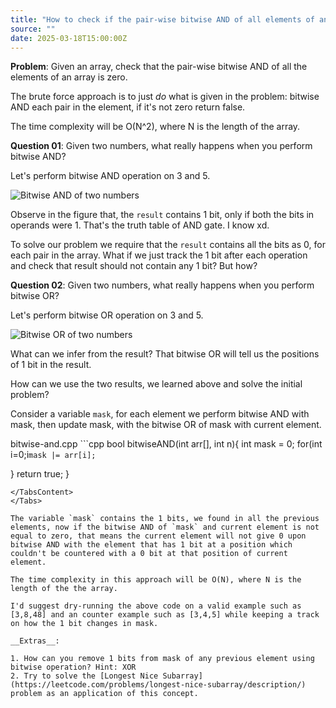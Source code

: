 ```yaml
---
title: "How to check if the pair-wise bitwise AND of all elements of an array is zero?"
source: ""
date: 2025-03-18T15:00:00Z
---
```


__Problem__: Given an array, check that the pair-wise bitwise AND of all the elements of an array is zero.

The brute force approach is to just _do_ what is given in the problem: bitwise AND each pair in the element, if it's not zero return false.

The time complexity will be O(N^2), where N is the length of the array.

__Question 01__: Given two numbers, what really happens when you perform bitwise AND?

Let's perform bitwise AND operation on 3 and 5.
<div className="mt-4 flex justify-center items-center">
  <Image
    src="/static/tils/18-03-2025/bitwise-and.svg"
    height={600}
    width={600}
    alt="Bitwise AND of two numbers"
  />
</div>

Observe in the figure that, the `result` contains 1 bit, only if both the bits in operands were 1. That's the truth table of AND gate. I know xd.

To solve our problem we require that the `result` contains all the bits as 0, for each pair in the array. What if we just track the 1 bit after each operation and check that result should not contain any 1 bit? But how?

__Question 02__: Given two numbers, what really happens when you perform bitwise OR?

Let's perform bitwise OR operation on 3 and 5.

<div className="mt-4 flex justify-center items-center">
  <Image
    src="/static/tils/18-03-2025/bitwise-or.svg"
    height={600}
    width={600}
    alt="Bitwise OR of two numbers"
  />
</div>

What can we infer from the result? That bitwise OR will tell us the positions of 1 bit in the result.

How can we use the two results, we learned above and solve the initial problem?

Consider a variable `mask`, for each element we perform bitwise AND with mask, then update mask, with the bitwise OR of mask with current element.

<Tabs defaultValue="bitwise-and">
  <TabsList>
    <TabsTrigger value="bitwise-and">bitwise-and.cpp</TabsTrigger>
  </TabsList>
  <TabsContent value="bitwise-and">
```cpp
bool bitwiseAND(int arr[], int n){
  int mask = 0;
  for(int i=0;i<n;i++){
    if(mask & arr[i] !=0)
      return false;

    mask |= arr[i];
  }
  return true;
}
```
</TabsContent>
</Tabs>

The variable `mask` contains the 1 bits, we found in all the previous elements, now if the bitwise AND of `mask` and current element is not equal to zero, that means the current element will not give 0 upon bitwise AND with the element that has 1 bit at a position which couldn't be countered with a 0 bit at that position of current element.

The time complexity in this approach will be O(N), where N is the length of the the array.

I'd suggest dry-running the above code on a valid example such as [3,8,48] and an counter example such as [3,4,5] while keeping a track on how the 1 bit changes in mask.

__Extras__:

1. How can you remove 1 bits from mask of any previous element using bitwise operation? Hint: XOR
2. Try to solve the [Longest Nice Subarray](https://leetcode.com/problems/longest-nice-subarray/description/) problem as an application of this concept.
